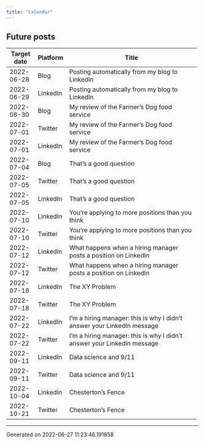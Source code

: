 ```yaml
---
title: "Calendar"
---
```

## Future posts

+---------------+------------+-------------------------------------------------------------------------+
| Target date   | Platform   | Title                                                                   |
+===============+============+=========================================================================+
| 2022-06-28    | Blog       | Posting automatically from my blog to LinkedIn                          |
+---------------+------------+-------------------------------------------------------------------------+
| 2022-06-29    | LinkedIn   | Posting automatically from my blog to LinkedIn                          |
+---------------+------------+-------------------------------------------------------------------------+
| 2022-06-30    | Blog       | My review of the Farmer's Dog food service                              |
+---------------+------------+-------------------------------------------------------------------------+
| 2022-07-01    | Twitter    | My review of the Farmer's Dog food service                              |
+---------------+------------+-------------------------------------------------------------------------+
| 2022-07-01    | LinkedIn   | My review of the Farmer's Dog food service                              |
+---------------+------------+-------------------------------------------------------------------------+
| 2022-07-04    | Blog       | That's a good question                                                  |
+---------------+------------+-------------------------------------------------------------------------+
| 2022-07-05    | Twitter    | That's a good question                                                  |
+---------------+------------+-------------------------------------------------------------------------+
| 2022-07-05    | LinkedIn   | That's a good question                                                  |
+---------------+------------+-------------------------------------------------------------------------+
| 2022-07-10    | LinkedIn   | You're applying to more positions than you think                        |
+---------------+------------+-------------------------------------------------------------------------+
| 2022-07-10    | Twitter    | You're applying to more positions than you think                        |
+---------------+------------+-------------------------------------------------------------------------+
| 2022-07-12    | LinkedIn   | What happens when a hiring manager posts a position on LinkedIn         |
+---------------+------------+-------------------------------------------------------------------------+
| 2022-07-12    | Twitter    | What happens when a hiring manager posts a position on LinkedIn         |
+---------------+------------+-------------------------------------------------------------------------+
| 2022-07-18    | LinkedIn   | The XY Problem                                                          |
+---------------+------------+-------------------------------------------------------------------------+
| 2022-07-18    | Twitter    | The XY Problem                                                          |
+---------------+------------+-------------------------------------------------------------------------+
| 2022-07-22    | LinkedIn   | I'm a hiring manager: this is why I didn't answer your LinkedIn message |
+---------------+------------+-------------------------------------------------------------------------+
| 2022-07-22    | Twitter    | I'm a hiring manager: this is why I didn't answer your LinkedIn message |
+---------------+------------+-------------------------------------------------------------------------+
| 2022-09-11    | LinkedIn   | Data science and 9/11                                                   |
+---------------+------------+-------------------------------------------------------------------------+
| 2022-09-11    | Twitter    | Data science and 9/11                                                   |
+---------------+------------+-------------------------------------------------------------------------+
| 2022-10-04    | LinkedIn   | Chesterton's Fence                                                      |
+---------------+------------+-------------------------------------------------------------------------+
| 2022-10-21    | Twitter    | Chesterton's Fence                                                      |
+---------------+------------+-------------------------------------------------------------------------+
-----------------------------------
Generated on 2022-06-27 11:23:46.191858
